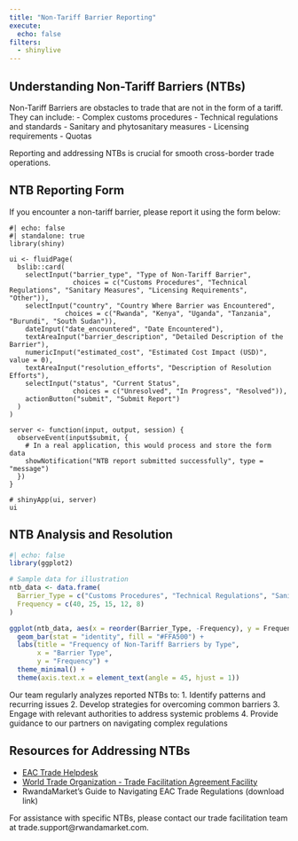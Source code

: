 ```yaml
---
title: "Non-Tariff Barrier Reporting"
execute: 
  echo: false
filters: 
  - shinylive
---
```


## Understanding Non-Tariff Barriers (NTBs)

Non-Tariff Barriers are obstacles to trade that are not in the form of a tariff. They can include: - Complex customs procedures - Technical regulations and standards - Sanitary and phytosanitary measures - Licensing requirements - Quotas

Reporting and addressing NTBs is crucial for smooth cross-border trade operations.

## NTB Reporting Form

If you encounter a non-tariff barrier, please report it using the form below:

```shinylive-r
#| echo: false
#| standalone: true
library(shiny)

ui <- fluidPage(
  bslib::card(
    selectInput("barrier_type", "Type of Non-Tariff Barrier", 
                choices = c("Customs Procedures", "Technical Regulations", "Sanitary Measures", "Licensing Requirements", "Other")),
    selectInput("country", "Country Where Barrier was Encountered", 
              choices = c("Rwanda", "Kenya", "Uganda", "Tanzania", "Burundi", "South Sudan")),
    dateInput("date_encountered", "Date Encountered"),
    textAreaInput("barrier_description", "Detailed Description of the Barrier"),
    numericInput("estimated_cost", "Estimated Cost Impact (USD)", value = 0),
    textAreaInput("resolution_efforts", "Description of Resolution Efforts"),
    selectInput("status", "Current Status", 
                choices = c("Unresolved", "In Progress", "Resolved")),
    actionButton("submit", "Submit Report")
  )
)

server <- function(input, output, session) {
  observeEvent(input$submit, {
    # In a real application, this would process and store the form data
    showNotification("NTB report submitted successfully", type = "message")
  })
}

# shinyApp(ui, server)
ui
```

## NTB Analysis and Resolution

```r
#| echo: false
library(ggplot2)

# Sample data for illustration
ntb_data <- data.frame(
  Barrier_Type = c("Customs Procedures", "Technical Regulations", "Sanitary Measures", "Licensing Requirements", "Other"),
  Frequency = c(40, 25, 15, 12, 8)
)

ggplot(ntb_data, aes(x = reorder(Barrier_Type, -Frequency), y = Frequency)) +
  geom_bar(stat = "identity", fill = "#FFA500") +
  labs(title = "Frequency of Non-Tariff Barriers by Type",
       x = "Barrier Type",
       y = "Frequency") +
  theme_minimal() +
  theme(axis.text.x = element_text(angle = 45, hjust = 1))
```

Our team regularly analyzes reported NTBs to: 1. Identify patterns and recurring issues 2. Develop strategies for overcoming common barriers 3. Engage with relevant authorities to address systemic problems 4. Provide guidance to our partners on navigating complex regulations

## Resources for Addressing NTBs

-   [EAC Trade Helpdesk](https://www.eac.int/trade)
-   [World Trade Organization - Trade Facilitation Agreement Facility](https://www.tfafacility.org/)
-   RwandaMarket's Guide to Navigating EAC Trade Regulations (download link)

For assistance with specific NTBs, please contact our trade facilitation team at trade.support\@rwandamarket.com.
